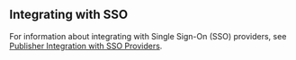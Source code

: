 ## Integrating with SSO

For information about integrating with Single Sign-On (SSO) providers, see [Publisher Integration with SSO Providers](/ref-info/ref-integration-sso-providers.md).